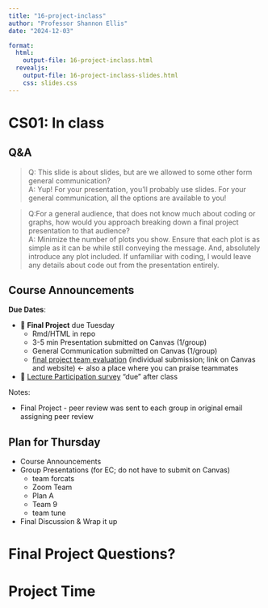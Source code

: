 ```yaml
---
title: "16-project-inclass"
author: "Professor Shannon Ellis"
date: "2024-12-03"

format:
  html: 
    output-file: 16-project-inclass.html
  revealjs:
    output-file: 16-project-inclass-slides.html
    css: slides.css
---
```


# CS01: In class {background-color="#92A86A"}

## Q&A {.smaller}

> Q: This slide is about slides, but are we allowed to some other form general communication?\
> A: Yup! For your presentation, you'll probably use slides. For your general communication, all the options are available to you!

> Q:For a general audience, that does not know much about coding or graphs, how would you approach breaking down a final project presentation to that audience?\
> A: Minimize the number of plots you show. Ensure that each plot is as simple as it can be while still conveying the message. And, absolutely introduce any plot included. If unfamiliar with coding, I would leave any details about code out from the presentation entirely.

## Course Announcements

**Due Dates**:

- 📄 **Final Project** due Tuesday
  - Rmd/HTML in repo
  - 3-5 min Presentation submitted on Canvas (1/group)
  - General Communication submitted on Canvas (1/group)
  - [final project team evaluation](https://docs.google.com/forms/d/e/1FAIpQLScOfGiWvHY4UVobL95Em1d2JIEZJf8UCejGtpxsxUjW-FSiyw/viewform?usp=sf_link) (individual submission; link on Canvas and website) <- also a place where you can praise teammates
- 🔘 [Lecture Participation survey](https://docs.google.com/forms/d/e/1FAIpQLSebrcx8p0zG5YylzGoCFKRLPVW4wdHoTHIRNc8-YYi_wjleLg/viewform?usp=sf_link) "due" after class

Notes:

-   Final Project - peer review was sent to each group in original email assigning peer review

## Plan for Thursday

- Course Announcements
- Group Presentations (for EC; do not have to submit on Canvas)
  - team forcats
  - Zoom Team
  - Plan A
  - Team 9
  - team tune
- Final Discussion & Wrap it up

# Final Project Questions? {background-color="#92A86A"}

# Project Time {background-color="#92A86A"}

